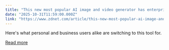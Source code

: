 ```yaml
---
title: "This new most popular AI image and video generator has enterprise users flocking to it"
date: "2025-10-31T11:59:00.000Z"
link: "https://www.zdnet.com/article/this-new-most-popular-ai-image-and-video-generator-has-enterprise-users-flocking-to-it/"
---
```


Here's what personal and business users alike are switching to this tool for.

[Read more](https://www.zdnet.com/article/this-new-most-popular-ai-image-and-video-generator-has-enterprise-users-flocking-to-it/)
